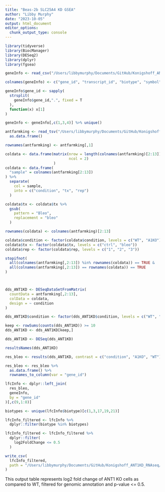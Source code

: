 ```yaml
---
title: "Beas-2b SLC25A4 KD GSEA"
author: "Libby Murphy"
date: "2023-10-05"
output: html_document
editor_options: 
  chunk_output_type: console
---
```


```r
library(tidyverse)
library(BiocManager)
library(DESeq2)
library(dplyr)
library(fgsea)
```

```r
geneInfo <- read_csv("/Users/libbymurphy/Documents/GitHub/Konigshoff_ANT1KD_RNAseq/accessories/gencode.v26.primary.info.csv.zip", col_names = F)

colnames(geneInfo) <- c("gene_id", "transcript_id", "biotype", "symbol")

geneInfo$gene_id <- sapply(
  strsplit(
    geneInfo$gene_id,".", fixed = T
  ),
  function(x) x[1]
)

geneInfo <- geneInfo[,c(1,3,4)] %>% unique()
```

```r
antfarmking <- read_tsv("/Users/libbymurphy/Documents/GitHub/Konigshoff_ANT1KD_RNAseq/data/GSE244305_Ant1ko_bleo_study_gene_count.txt") %>%
  as.data.frame()

rownames(antfarmking) <- antfarmking[,1]

coldata <- data.frame(matrix(nrow = length(colnames(antfarmking)[2:13]),
                             ncol = 2)
                      )
coldata <- data.frame(
  "sample" = colnames(antfarmking[2:13])
) %>%
  separate(
    col = sample, 
    into = c("condition", "tx", "rep")
  )

coldata$tx <- coldata$tx %>%
  gsub(
    pattern = "Bleo",
    replacement = "bleo"
  )

rownames(coldata) <- colnames(antfarmking)[2:13]

coldata$condition <- factor(coldata$condition, levels = c("WT", "A1KO"))
coldata$tx <- factor(coldata$tx, levels = c("ctrl", "bleo"))
coldata$rep <- factor(coldata$rep, levels = c("1", "2", "3"))

stopifnot(
  all(colnames(antfarmking[,2:13]) %in% rownames(coldata)) == TRUE & 
  all(colnames(antfarmking[,2:13]) == rownames(coldata)) == TRUE
)



dds_ANT1KD <- DESeqDataSetFromMatrix(
  countData = antfarmking[,2:13],
  colData = coldata,
  design = ~ condition
)

dds_ANT1KD$condition <- factor(dds_ANT1KD$condition, levels = c("WT", "A1KO"))

keep <- rowSums(counts(dds_ANT1KD)) >= 10
dds_ANT1KD <- dds_ANT1KD[keep,]

dds_ANT1KD <- DESeq(dds_ANT1KD)

resultsNames(dds_ANT1KD)

res_bleo <- results(dds_ANT1KD, contrast = c("condition", "A1KO", "WT"))

res_bleo <- res_bleo %>%
  as.data.frame() %>%
  rownames_to_column(var = "gene_id")

lfcInfo <- dplyr::left_join(
  res_bleo,
  geneInfo,
  by = "gene_id"
)[,c(9,1:8)]
```

```r
biotypes <- unique(lfcInfo$biotype)[c(1,3,17,19,21)]

lfcInfo_filtered <- lfcInfo %>%
  dplyr::filter(biotype %in% biotypes)

lfcInfo_filtered <- lfcInfo_filtered %>%
  dplyr::filter(
    log2FoldChange <= 0.5
  )

write_csv(
  lfcInfo_filtered,
  path = "/Users/libbymurphy/Documents/GitHub/Konigshoff_ANT1KD_RNAseq/results/lfc_filtered.csv"
)
```

This output table represents log2 fold change of ANT1 KO cells as compared to WT, filtered for genomic annotation and p-value <= 0.5. 

```r

```
